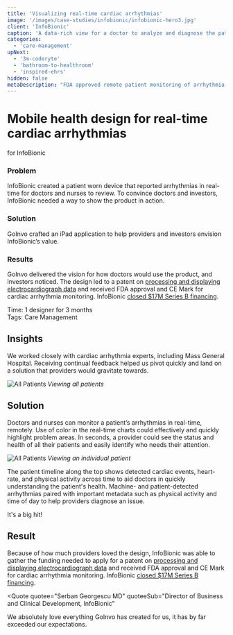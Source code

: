 ```yaml
---
title: 'Visualizing real-time cardiac arrhythmias'
image: '/images/case-studies/infobionic/infobionic-hero3.jpg'
client: 'InfoBionic'
caption: 'A data-rich view for a doctor to analyze and diagnose the patient remotely.'
categories:
  - 'care-management'
upNext:
  - '3m-coderyte'
  - 'bathroom-to-healthroom'
  - 'inspired-ehrs'
hidden: false
metaDescription: "FDA approved remote patient monitoring of arrhythmia's secures $17M Series B financing."
---
```



# Mobile health design for real-time cardiac arrhythmias

for InfoBionic

### Problem

InfoBionic created a patient worn device that reported arrhythmias in real-time for doctors and nurses to review. To convince doctors and investors, InfoBionic needed a way to show the product in action.

### Solution

GoInvo crafted an iPad application to help providers and investors envision InfoBionic’s value.

### Results

GoInvo delivered the vision for how doctors would use the product, and investors noticed. The design led to a patent on [processing and displaying electrocardiograph data](https://www.google.com/patents/US8620418) and received FDA approval and CE Mark for cardiac arrhythmia monitoring. InfoBionic [closed \$17M Series B financing](https://infobionic.com/infobionic-17m-series-b-close-new-team-members/).

<span class="text--uppercase text--gray text--bold text--spacing text--md">Time:</span> 1 designer for 3 months
<br />
<span class="text--uppercase text--gray text--bold text--spacing text--md">Tags:</span> Care Management
<Divider />

## Insights

We worked closely with cardiac arrhythmia experts, including Mass General Hospital. Receiving continual feedback helped us pivot quickly and land on a solution that providers would gravitate towards.

![All Patients](/images/case-studies/infobionic/infobionic-dashboard.jpg)
_Viewing all patients_

## Solution

Doctors and nurses can monitor a patient’s arrhythmias in real-time, remotely. Use of color in the real-time charts could effectively and quickly highlight problem areas. In seconds, a provider could see the status and health of all their patients and easily identify who needs their attention.

![All Patients](/images/case-studies/infobionic/infobionic-patient-report.jpg)
_Viewing an individual patient_

The patient timeline along the top shows detected cardiac events, heart-rate, and physical activity across time to aid doctors in quickly understanding the patient's health. Machine- and patient-detected arrhythmias paired with important metadata such as physical activity and time of day to help providers diagnose an issue.

<Quote quotee="Nancy Briefs" quoteeSub="CEO, InfoBionic">
  It's a big hit!
</Quote>

## Result

Because of how much providers loved the design, InfoBionic was able to gather the funding needed to apply for a patent on [processing and displaying electrocardiograph data](https://www.google.com/patents/US8620418) and received FDA approval and CE Mark for cardiac arrhythmia monitoring. InfoBionic [closed \$17M Series B financing](https://infobionic.com/infobionic-17m-series-b-close-new-team-members/).

<Quote
  quotee="Serban Georgescu MD"
  quoteeSub="Director of Business and Clinical Development, InfoBionic"
>
  We absolutely love everything GoInvo has created for us, it has by far
  exceeded our expectations.
</Quote>
